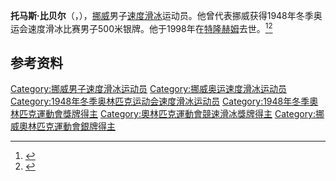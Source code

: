 {{NoteTA|G1=Sports}}
'''托马斯·比贝尔'''（{{lang-no|Thomas Byberg}}，{{bd|1916年|9月18日|1998年|10月13日}}），[[挪威|挪威]]男子[[速度滑冰|速度滑冰]]运动员。他曾代表挪威获得1948年冬季奥运会速度滑冰比赛男子500米银牌。他于1998年在[[特隆赫姆|特隆赫姆]]去世。<ref>{{Cite web|title=Thomas BYBERG|url=https://www.olympic.org/thomas-byberg|accessdate=2021-04-07|work=International Olympic Committee|archive-date=2017-03-26|archive-url=https://web.archive.org/web/20170326203149/https://www.olympic.org/thomas-byberg|dead-url=no}}</ref><ref>{{cite web|url=https://www.olympedia.org/athletes/84517|title=Thomas Byberg|work=Olympedia|accessdate=2021-04-08|archive-date=2020-10-08|archive-url=https://web.archive.org/web/20201008082246/https://www.olympedia.org/athletes/84517|dead-url=no}}</ref>

== 参考资料 ==
{{reflist}}

{{Authority control}}
{{DEFAULTSORT:Byberg, Thomas}}
[[Category:挪威男子速度滑冰运动员|Category:挪威男子速度滑冰运动员]]
[[Category:挪威奥运速度滑冰运动员|Category:挪威奥运速度滑冰运动员]]
[[Category:1948年冬季奥林匹克运动会速度滑冰运动员|Category:1948年冬季奥林匹克运动会速度滑冰运动员]]
[[Category:1948年冬季奧林匹克運動會獎牌得主|Category:1948年冬季奧林匹克運動會獎牌得主]]
[[Category:奧林匹克運動會競速滑冰獎牌得主|Category:奧林匹克運動會競速滑冰獎牌得主]]
[[Category:挪威奧林匹克運動會銀牌得主|Category:挪威奧林匹克運動會銀牌得主]]